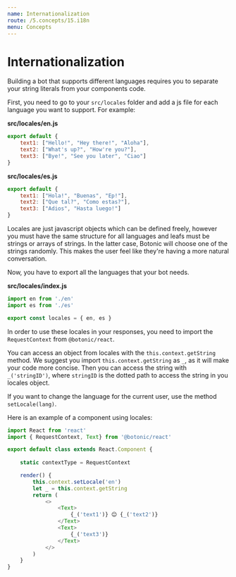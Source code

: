 ```yaml
---
name: Internationalization
route: /5.concepts/15.i18n
menu: Concepts
---
```




# Internationalization

Building a bot that supports different languages requires you to separate your string literals from your components code.

First, you need to go to your `src/locales` folder and add a js file for each language you want to support. For example:

**src/locales/en.js**

```javascript
export default {
    text1: ["Hello!", "Hey there!", "Aloha"],
    text2: ["What's up?", "How're you?"],
    text3: ["Bye!", "See you later", "Ciao"]
}
```

**src/locales/es.js**

```javascript
export default {
    text1: ["Hola!", "Buenas", "Ep!"],
    text2: ["Que tal?", "Como estas?"],
    text3: ["Adios", "Hasta luego!"]
}
```

Locales are just javascript objects which can be defined freely, however you must have the same structure for all languages and leafs must be strings or arrays of strings. In the latter case, Botonic will choose one of the strings randomly. This makes the user feel like they're having a more natural conversation.

Now, you have to export all the languages that your bot needs.

**src/locales/index.js**

```javascript
import en from './en'
import es from './es'

export const locales = { en, es }
```

In order to use these locales in your responses, you need to import the `RequestContext` from `@botonic/react`. 

You can access an object from locales with the `this.context.getString` method. We suggest you import `this.context.getString` as `_`, as it will make your code more concise. Then you can access the string with `_('stringID')`, where `stringID` is the dotted path to access the string in you locales object.

If you want to change the language for the current user, use the method `setLocale(lang)`.

Here is an example of a component using locales:

```javascript
import React from 'react'
import { RequestContext, Text} from '@botonic/react'

export default class extends React.Component {
    
    static contextType = RequestContext

    render() {
        this.context.setLocale('en')
        let _ = this.context.getString
        return (
            <>
                <Text>
                    {_('text1')} 😊 {_('text2')}
                </Text>
                <Text>
                    {_('text3')}
                </Text>
            </>
        )
    }
}
```

<div style={{display:"flex", justifyContent:"space-between"}}>
  <PrevButton title="Human Handoff" href="/main-concepts/human-handoff" />
  <NextButton title="Botonic Settings" href="/main-concepts/botonic-settings" />
</div>